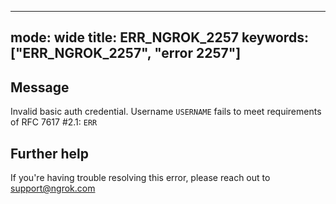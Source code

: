 
---
mode: wide
title: ERR_NGROK_2257
keywords: ["ERR_NGROK_2257", "error 2257"]
---

## Message
Invalid basic auth credential. Username `USERNAME` fails to meet requirements of RFC 7617 #2.1: `ERR`




## Further help
If you're having trouble resolving this error, please reach out to [support@ngrok.com](mailto:support@ngrok.com?subject=Help%20with%20ERR_NGROK_2257)

